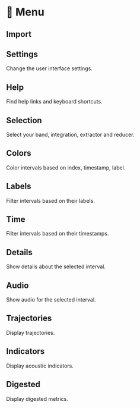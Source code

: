 
# 🧭 Menu

> <VisMenuIcon name="import" />
> <VisMenuIcon name="settings" />
> <VisMenuIcon name="help" />
> <VisMenuIcon name="selection" />
> <VisMenuIcon name="colors" />
> <VisMenuIcon name="labels" />
> <VisMenuIcon name="time" />
> <VisMenuIcon name="details" />
> <VisMenuIcon name="audio" />
> <VisMenuIcon name="trajectories" />
> <VisMenuIcon name="indicators" />
> <VisMenuIcon name="digested" />

## <VisMenuIcon name="import" /> Import

## <VisMenuIcon name="settings" /> Settings

Change the user interface settings.

## <VisMenuIcon name="help" /> Help

Find help links and keyboard shortcuts.

## <VisMenuIcon name="selection" /> Selection

Select your band, integration, extractor and reducer.

## <VisMenuIcon name="colors" /> Colors

Color intervals based on index, timestamp, label.

## <VisMenuIcon name="labels" /> Labels

Filter intervals based on their labels.

## <VisMenuIcon name="time" /> Time

Filter intervals based on their timestamps.

## <VisMenuIcon name="details" /> Details

Show details about the selected interval.

## <VisMenuIcon name="audio" /> Audio

Show audio for the selected interval.

## <VisMenuIcon name="trajectories" /> Trajectories

Display trajectories.

## <VisMenuIcon name="indicators" /> Indicators

Display acoustic indicators.

## <VisMenuIcon name="digested" /> Digested

Display digested metrics.
